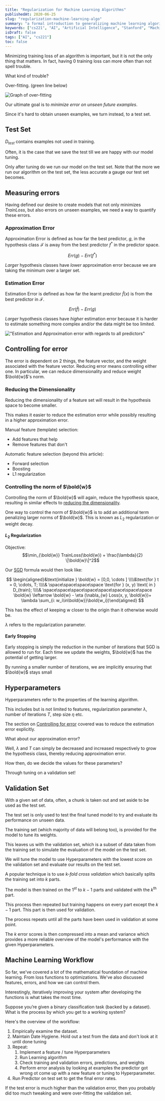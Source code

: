 ```yaml
---
title: "Regularization for Machine Learning Algorithms"
publishedAt: 2020-06-25
slug: "regularization-machine-learning-algo"
summary: "a formal introduction to generalizing machine learning algorithms through regularization"
keywords: ["cs221", "AI", "Artificial Intelligence", "Stanford", "Machine Learning", "generalizing", "regularization", "ridge regularization", "lasso regularization", "ML"]
isDraft: false
tags: ["AI", "cs221"]
toc: false
---
```


Minimizing training loss of an algorithm is important, but it is not the only thing that matters. In fact, having 0 training loss can more often than not spell trouble.

What kind of trouble?

Over-fitting. (green line below)

![Graph of over-fitting](/images/generalization/overfitting.png "Graph of over-fitting")

Our ultimate goal is to *minimize error on unseen future examples*.

Since it's hard to obtain unseen examples, we turn instead, to a test set.

## Test Set

$D_{test}$ contains examples not used in training.

Often, it is the case that we save the test till we are happy with our model tuning.

Only after tuning do we run our model on the test set. Note that the more we run our algorithm on the test set, the less accurate a gauge our test set becomes.

## Measuring errors

Having defined our desire to create models that not only minimizes $TrainLoss$, but also errors on unseen examples, we need a way to quantify these errors.

### Approximation Error

Approximation Error is defined as how far the best predictor, $g$, in the hypothesis class $\mathcal{F}$ is away from the best predictor $f^*$ in the predictor space.

$$Err(g) - Err(f^*)$$

*Larger* hypothesis classes have *lower* approximation error because we are taking the minimum over a larger set.

### Estimation Error

Estimation Error is defined as how far the learnt predictor $\hat f(x)$ is from the best predictor in $\mathcal{F}$.

$$Err(\hat f) - Err(g)$$

*Larger* hypothesis classes have *higher* estimation error because it is harder to estimate something more complex and/or the data might be too limited.

!["Estimation and Approximation error with regards to all predictors"](/images/generalization/errors.png "Estimation and Approximation error with regards to all predictors")

## Controlling for error

The error is dependent on 2 things, the feature vector, and the weight associated with the feature vector. Reducing error means controlling either one. In particular, we can reduce dimensionality and reduce weight $\bold{w}$'s norm.

### Reducing the Dimensionality

Reducing the dimensionality of a feature set will result in the hypothesis space to become smaller.

This makes it easier to reduce the estimation error while possibly resulting in a higher approximation error.

Manual feature (template) selection:

- Add features that help
- Remove features that don't

Automatic feature selection (beyond this article):

- Forward selection
- Boosting
- L1 regularization

### Controlling the norm of $\bold{w}$

Controlling the norm of $\bold{w}$ will again, reduce the hypothesis space, resulting in similar effects to [reducing the dimensionality](#reducing-the-dimensionality).

One way to control the norm of $\bold{w}$ is to add an additional term penalizing larger norms of $\bold{w}$. This is known as $L_2$ regularization or weight decay.

#### $L_2$ Regularization

Objective:
$$\min_{\bold{w}} TrainLoss(\bold{w}) + \frac{\lambda}{2} \|\bold{w}\|^2$$

Our [SGD](../machine-learning-intro-to-reflex-based-model/#stochastic-gradient-descent) formula would then look like:

$$
\begin{aligned}&\text{initialize } \bold{w} = [0,0, \cdots ] \\\\&\text{for } t = 0, \cdots, T; \\\\& \space\space\space\space \text{for } (x, y) \text{ in } D_{train}; \\\\& \space\space\space\space\space\space\space\space \bold{w} \leftarrow \bold{w} - \eta (\nabla_{w} Loss(x, y, \bold{w})+ \lambda \sum_{i: w_i\in\bold{w}}\bold{w_i})\end{aligned}
$$

This  has  the  effect  of  keeping w closer  to  the origin than it otherwise would be.

$\lambda$ refers to the regularization parameter.

#### Early Stopping

Early stopping is simply the reduction in the number of iterations that SGD is allowed to run for.
Each time we update the weights, $\bold{w}$ has the potential of getting larger.

By running a smaller number of iterations, we are implicitly ensuring that $\bold{w}$ stays small

## Hyperparameters

Hyperparameters refer to the properties of the learning algorithm.

This includes but is not limited to features, regularization parameter $\lambda$, number of iterations $T$, step size $\eta$ etc.

The section on [Controlling for error](#controlling-for-error-possibly-rename-this-section) covered was to reduce the estimation error explicitly.

What about our approximation error?

Well, $\lambda$ and $T$ can simply be decreased and increased respectively to grow the hypothesis class, thereby reducing approximation error.

How then, do we decide the values for these parameters?

Through tuning on a validation set!

## Validation Set

With a given set of data, often, a chunk is taken out and set aside to be used as the test set.

The test set is only used to test the final tuned model to try and evaluate its performance on unseen data.

The training set (which majority of data will belong too), is provided for the model to tune its weights.

This leaves us with the validation set, which is a subset of data taken from the training set to simulate the evaluation of the model on the test set.

We will tune the model to use Hyperparameters with the lowest score on the validation set and evaluate our results on the test set.

A popular technique is to use *k-fold cross validation* which basically splits the training set into $k$ parts.

The model is then trained on the $1^{\text{st}} \text{ to } k - 1$ parts and validated with the $k^{\text{th}}$ part.

This process then repeated but training happens on every part except the $k - 1$ part. This part is then used for validation.

The process repeats until all the parts have been used in validation at some point.

The $k$ error scores is then compressed into a mean and variance which provides a more reliable overview of the model's performance with the given Hyperparameters.

## Machine Learning Workflow

So far, we've covered a lot of the mathematical foundation of machine learning. From loss functions to optimizations. We've also discussed features, errors, and how we can control them.

Interestingly, iteratively improving your system after developing the functions is what takes the most time.

Suppose you’re given a binary classification task (backed by a dataset).  What is the process by which you get to a working system?  

Here's the overview of the workflow:

1. Empirically examine the dataset.
2. Maintain Date Hygiene. Hold out a test from the data and don't look at it until done tuning
3. Repeat:
   1. Implement a feature / tune Hyperparameters
   2. Run Learning algorithm
   3. Check training and validation errors, predictions, and weights
   4. Perform error analysis by looking at examples the predictor got wrong ot come up with a new feature or tuning to Hyperparameter.
4. Run Predictor on test set to get the final error rates.

If the test error is much higher than the validation error, then you probably did too much tweaking and were over-fitting the validation set.
